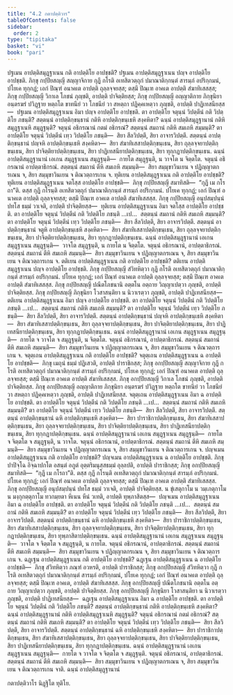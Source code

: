 ```yaml
---
title: "4.2 กตาปตฺติวาร"
tableOfContents: false
sidebar:
  order: 2
type: "tipitaka"
basket: "vi"
book: "pari"
---
```



<DynamicBreadcrumb />

<Division number="277" book="pari">

<Paragraph number="1189" book="pari">
ปฐเมน อาปตฺติสมุฏฺฐาเนน กติ อาปตฺติโย อาปชฺชติ? ปฐเมน อาปตฺติสมุฏฺฐาเนน ปญฺจ อาปตฺติโย อาปชฺชติ. ภิกฺขุ กปฺปิยสญฺญี สญฺญาจิกาย กุฏึ กโรติ อเทสิตวตฺถุกํ ปมาณาติกฺกนฺตํ สารมฺภํ อปริกฺกมนํ, ปโยเค ทุกฺกฏํ; เอกํ ปิณฺฑํ อนาคเต อาปตฺติ ถุลฺลจฺจยสฺส; ตสฺมึ ปิณฺเฑ อาคเต อาปตฺติ สํฆาทิเสสสฺส; ภิกฺขุ กปฺปิยสญฺญี วิกาเล โภชนํ ภุญฺชติ, อาปตฺติ ปาจิตฺติยสฺส; ภิกฺขุ กปฺปิยสญฺญี อญฺญาติกาย ภิกฺขุนิยา อนฺตรฆรํ ปวิฏฺฐาย หตฺถโต ขาทนียํ วา โภชนียํ วา สหตฺถา ปฏิคฺคเหตฺวา ภุญฺชติ, อาปตฺติ ปาฏิเทสนียสฺส—  ปฐเมน อาปตฺติสมุฏฺฐาเนน อิมา ปญฺจ อาปตฺติโย อาปชฺชติ.
</Paragraph>

<Paragraph number="1190" book="pari">
ตา อาปตฺติโย จตุนฺนํ วิปตฺตีนํ กติ วิปตฺติโย ภชนฺติ? สตฺตนฺนํ อาปตฺติกฺขนฺธานํ กติหิ อาปตฺติกฺขนฺเธหิ สงฺคหิตา? ฉนฺนํ อาปตฺติสมุฏฺฐานานํ กติหิ สมุฏฺฐาเนหิ สมุฏฺฐนฺติ? จตุนฺนํ อธิกรณานํ กตมํ อธิกรณํ? สตฺตนฺนํ สมถานํ กติหิ สมเถหิ สมฺมนฺติ? ตา อาปตฺติโย จตุนฺนํ วิปตฺตีนํ เทฺว วิปตฺติโย ภชนฺติ—  สิยา สีลวิปตฺตึ, สิยา อาจารวิปตฺตึ. สตฺตนฺนํ อาปตฺติกฺขนฺธานํ ปญฺจหิ อาปตฺติกฺขนฺเธหิ สงฺคหิตา—  สิยา สํฆาทิเสสาปตฺติกฺขนฺเธน, สิยา ถุลฺลจฺจยาปตฺติกฺขนฺเธน, สิยา ปาจิตฺติยาปตฺติกฺขนฺเธน, สิยา ปาฏิเทสนียาปตฺติกฺขนฺเธน, สิยา ทุกฺกฏาปตฺติกฺขนฺเธน. ฉนฺนํ อาปตฺติสมุฏฺฐานานํ เอเกน สมุฏฺฐาเนน สมุฏฺฐนฺติ—  กายโต สมุฏฺฐนฺติ, น วาจโต น จิตฺตโต. จตุนฺนํ อธิกรณานํ อาปตฺตาธิกรณํ. สตฺตนฺนํ สมถานํ ตีหิ สมเถหิ สมฺมนฺติ—  สิยา สมฺมุขาวินเยน จ ปฏิญฺญาตกรเณน จ, สิยา สมฺมุขาวินเยน จ ติณวตฺถารเกน จ.
</Paragraph>

</Division>
<Division number="278" book="pari">

<Paragraph number="1191" book="pari">
ทุติเยน อาปตฺติสมุฏฺฐาเนน กติ อาปตฺติโย อาปชฺชติ? ทุติเยน อาปตฺติสมุฏฺฐาเนน จตโสฺส อาปตฺติโย อาปชฺชติ—  ภิกฺขุ กปฺปิยสญฺญี สมาทิสติ—  “กุฏึ เม กโรถา”ติ. ตสฺส กุฏึ กโรนฺติ อเทสิตวตฺถุกํ ปมาณาติกฺกนฺตํ สารมฺภํ อปริกฺกมนํ. ปโยเค ทุกฺกฏํ; เอกํ ปิณฺฑํ อนาคเต อาปตฺติ ถุลฺลจฺจยสฺส; ตสฺมึ ปิณฺเฑ อาคเต อาปตฺติ สํฆาทิเสสสฺส. ภิกฺขุ กปฺปิยสญฺญี อนุปสมฺปนฺนํ ปทโส ธมฺมํ วาเจติ, อาปตฺติ ปาจิตฺติยสฺส—  ทุติเยน อาปตฺติสมุฏฺฐาเนน อิมา จตโสฺส อาปตฺติโย อาปชฺชติ.
</Paragraph>

<Paragraph number="1192" book="pari">
ตา อาปตฺติโย จตุนฺนํ วิปตฺตีนํ กติ วิปตฺติโย ภชนฺติ …เป…  สตฺตนฺนํ สมถานํ กติหิ สมเถหิ สมฺมนฺติ? ตา อาปตฺติโย จตุนฺนํ วิปตฺตีนํ เทฺว วิปตฺติโย ภชนฺติ—  สิยา สีลวิปตฺตึ, สิยา อาจารวิปตฺตึ. สตฺตนฺนํ อาปตฺติกฺขนฺธานํ จตูหิ อาปตฺติกฺขนฺเธหิ สงฺคหิตา—  สิยา สํฆาทิเสสาปตฺติกฺขนฺเธน, สิยา ถุลฺลจฺจยาปตฺติกฺขนฺเธน, สิยา ปาจิตฺติยาปตฺติกฺขนฺเธน, สิยา ทุกฺกฏาปตฺติกฺขนฺเธน. ฉนฺนํ อาปตฺติสมุฏฺฐานานํ เอเกน สมุฏฺฐาเนน สมุฏฺฐนฺติ—  วาจโต สมุฏฺฐนฺติ, น กายโต น จิตฺตโต. จตุนฺนํ อธิกรณานํ, อาปตฺตาธิกรณํ. สตฺตนฺนํ สมถานํ ตีหิ สมเถหิ สมฺมนฺติ—  สิยา สมฺมุขาวินเยน จ ปฏิญฺญาตกรเณน จ, สิยา สมฺมุขาวินเยน จ ติณวตฺถารเกน จ.
</Paragraph>

</Division>
<Division number="279" book="pari">

<Paragraph number="1193" book="pari">
ตติเยน อาปตฺติสมุฏฺฐาเนน กติ อาปตฺติโย อาปชฺชติ? ตติเยน อาปตฺติสมุฏฺฐาเนน ปญฺจ อาปตฺติโย อาปชฺชติ. ภิกฺขุ กปฺปิยสญฺญี สํวิทหิตฺวา กุฏึ กโรติ อเทสิตวตฺถุกํ ปมาณาติกฺกนฺตํ สารมฺภํ อปริกฺกมนํ. ปโยเค ทุกฺกฏํ; เอกํ ปิณฺฑํ อนาคเต อาปตฺติ ถุลฺลจฺจยสฺส; ตสฺมึ ปิณฺเฑ อาคเต อาปตฺติ สํฆาทิเสสสฺส. ภิกฺขุ กปฺปิยสญฺญี ปณีตโภชนานิ อตฺตโน อตฺถาย วิญฺญาเปตฺวา ภุญฺชติ, อาปตฺติ ปาจิตฺติยสฺส. ภิกฺขุ กปฺปิยสญฺญี ภิกฺขุนิยา โวสาสนฺติยา น นิวาเรตฺวา ภุญฺชติ, อาปตฺติ ปาฏิเทสนียสฺส—  ตติเยน อาปตฺติสมุฏฺฐาเนน อิมา ปญฺจ อาปตฺติโย อาปชฺชติ.
</Paragraph>

<Paragraph number="1194" book="pari">
ตา อาปตฺติโย จตุนฺนํ วิปตฺตีนํ กติ วิปตฺติโย ภชนฺติ …เป…  สตฺตนฺนํ สมถานํ กติหิ สมเถหิ สมฺมนฺติ? ตา อาปตฺติโย จตุนฺนํ วิปตฺตีนํ เทฺว วิปตฺติโย ภชนฺติ—  สิยา สีลวิปตฺตึ, สิยา อาจารวิปตฺตึ. สตฺตนฺนํ อาปตฺติกฺขนฺธานํ ปญฺจหิ อาปตฺติกฺขนฺเธหิ สงฺคหิตา—  สิยา สํฆาทิเสสาปตฺติกฺขนฺเธน, สิยา ถุลฺลจฺจยาปตฺติกฺขนฺเธน, สิยา ปาจิตฺติยาปตฺติกฺขนฺเธน, สิยา ปาฏิเทสนียาปตฺติกฺขนฺเธน, สิยา ทุกฺกฏาปตฺติกฺขนฺเธน. ฉนฺนํ อาปตฺติสมุฏฺฐานานํ เอเกน สมุฏฺฐาเนน สมุฏฺฐนฺติ—  กายโต จ วาจโต จ สมุฏฺฐนฺติ, น จิตฺตโต. จตุนฺนํ อธิกรณานํ, อาปตฺตาธิกรณํ. สตฺตนฺนํ สมถานํ ตีหิ สมเถหิ สมฺมนฺติ—  สิยา สมฺมุขาวินเยน จ ปฏิญฺญาตกรเณน จ, สิยา สมฺมุขาวินเยน จ ติณวตฺถารเกน จ.
</Paragraph>

</Division>
<Division number="280" book="pari">

<Paragraph number="1195" book="pari">
จตุตฺเถน อาปตฺติสมุฏฺฐาเนน กติ อาปตฺติโย อาปชฺชติ? จตุตฺเถน อาปตฺติสมุฏฺฐาเนน ฉ อาปตฺติโย อาปชฺชติ—  ภิกฺขุ เมถุนํ ธมฺมํ ปฏิเสวติ, อาปตฺติ ปาราชิกสฺส; ภิกฺขุ อกปฺปิยสญฺญี สญฺญาจิกาย กุฏึ กโรติ อเทสิตวตฺถุกํ ปมาณาติกฺกนฺตํ สารมฺภํ อปริกฺกมนํ, ปโยเค ทุกฺกฏํ; เอกํ ปิณฺฑํ อนาคเต อาปตฺติ ถุลฺลจฺจยสฺส; ตสฺมึ ปิณฺเฑ อาคเต อาปตฺติ สํฆาทิเสสสฺส. ภิกฺขุ อกปฺปิยสญฺญี วิกาเล โภชนํ ภุญฺชติ, อาปตฺติ ปาจิตฺติยสฺส. ภิกฺขุ อกปฺปิยสญฺญี อญฺญาติกาย ภิกฺขุนิยา อนฺตรฆรํ ปวิฏฺฐาย หตฺถโต ขาทนียํ วา โภชนียํ วา สหตฺถา ปฏิคฺคเหตฺวา ภุญฺชติ, อาปตฺติ ปาฏิเทสนียสฺส. จตุตฺเถน อาปตฺติสมุฏฺฐาเนน อิมา ฉ อาปตฺติโย อาปชฺชติ.
</Paragraph>

<Paragraph number="1196" book="pari">
ตา อาปตฺติโย จตุนฺนํ วิปตฺตีนํ กติ วิปตฺติโย ภชนฺติ …เป…  สตฺตนฺนํ สมถานํ กติหิ สมเถหิ สมฺมนฺติ? ตา อาปตฺติโย จตุนฺนํ วิปตฺตีนํ เทฺว วิปตฺติโย ภชนฺติ—  สิยา สีลวิปตฺตึ, สิยา อาจารวิปตฺตึ. สตฺตนฺนํ อาปตฺติกฺขนฺธานํ ฉหิ อาปตฺติกฺขนฺเธหิ สงฺคหิตา—  สิยา ปาราชิกาปตฺติกฺขนฺเธน, สิยา สํฆาทิเสสาปตฺติกฺขนฺเธน, สิยา ถุลฺลจฺจยาปตฺติกฺขนฺเธน, สิยา ปาจิตฺติยาปตฺติกฺขนฺเธน, สิยา ปาฏิเทสนียาปตฺติกฺขนฺเธน, สิยา ทุกฺกฏาปตฺติกฺขนฺเธน. ฉนฺนํ อาปตฺติสมุฏฺฐานานํ เอเกน สมุฏฺฐาเนน สมุฏฺฐนฺติ—  กายโต จ จิตฺตโต จ สมุฏฺฐนฺติ, น วาจโต. จตุนฺนํ อธิกรณานํ, อาปตฺตาธิกรณํ. สตฺตนฺนํ สมถานํ ตีหิ สมเถหิ สมฺมนฺติ—  สิยา สมฺมุขาวินเยน จ ปฏิญฺญาตกรเณน จ, สิยา สมฺมุขาวินเยน จ ติณวตฺถารเกน จ.
</Paragraph>

</Division>
<Division number="281" book="pari">

<Paragraph number="1197" book="pari">
ปญฺจเมน อาปตฺติสมุฏฺฐาเนน กติ อาปตฺติโย อาปชฺชติ? ปญฺจเมน อาปตฺติสมุฏฺฐาเนน ฉ อาปตฺติโย อาปชฺชติ. ภิกฺขุ ปาปิจฺโฉ อิจฺฉาปกโต อสนฺตํ อภูตํ อุตฺตริมนุสฺสธมฺมํ อุลฺลปติ, อาปตฺติ ปาราชิกสฺส; ภิกฺขุ อกปฺปิยสญฺญี สมาทิสติ—  “กุฏึ เม กโรถา”ติ. ตสฺส กุฏึ กโรนฺติ อเทสิตวตฺถุกํ ปมาณาติกฺกนฺตํ สารมฺภํ อปริกฺกมนํ. ปโยเค ทุกฺกฏํ; เอกํ ปิณฺฑํ อนาคเต อาปตฺติ ถุลฺลจฺจยสฺส; ตสฺมึ ปิณฺเฑ อาคเต อาปตฺติ สํฆาทิเสสสฺส. ภิกฺขุ อกปฺปิยสญฺญี อนุปสมฺปนฺนํ ปทโส ธมฺมํ วาเจติ, อาปตฺติ ปาจิตฺติยสฺส. น ขุํเสตุกาโม น วมฺเภตุกาโม น มงฺกุกตฺตุกาโม ทวกมฺยตา หีเนน หีนํ วเทติ, อาปตฺติ ทุพฺภาสิตสฺส—  ปญฺจเมน อาปตฺติสมุฏฺฐาเนน อิมา ฉ อาปตฺติโย อาปชฺชติ.
</Paragraph>

<Paragraph number="1198" book="pari">
ตา อาปตฺติโย จตุนฺนํ วิปตฺตีนํ กติ วิปตฺติโย ภชนฺติ …เป…  สตฺตนฺนํ สมถานํ กติหิ สมเถหิ สมฺมนฺติ? ตา อาปตฺติโย จตุนฺนํ วิปตฺตีนํ เทฺว วิปตฺติโย ภชนฺติ—  สิยา สีลวิปตฺตึ, สิยา อาจารวิปตฺตึ. สตฺตนฺนํ อาปตฺติกฺขนฺธานํ ฉหิ อาปตฺติกฺขนฺเธหิ สงฺคหิตา—  สิยา ปาราชิกาปตฺติกฺขนฺเธน, สิยา สํฆาทิเสสาปตฺติกฺขนฺเธน, สิยา ถุลฺลจฺจยาปตฺติกฺขนฺเธน, สิยา ปาจิตฺติยาปตฺติกฺขนฺเธน, สิยา ทุกฺกฏาปตฺติกฺขนฺเธน, สิยา ทุพฺภาสิตาปตฺติกฺขนฺเธน. ฉนฺนํ อาปตฺติสมุฏฺฐานานํ เอเกน สมุฏฺฐาเนน สมุฏฺฐนฺติ—  วาจโต จ จิตฺตโต จ สมุฏฺฐนฺติ, น กายโต. จตุนฺนํ อธิกรณานํ, อาปตฺตาธิกรณํ. สตฺตนฺนํ สมถานํ ตีหิ สมเถหิ สมฺมนฺติ—  สิยา สมฺมุขาวินเยน จ ปฏิญฺญาตกรเณน จ, สิยา สมฺมุขาวินเยน จ ติณวตฺถารเกน จ.
</Paragraph>

</Division>
<Division number="282" book="pari">

<Paragraph number="1199" book="pari">
ฉฏฺเฐน อาปตฺติสมุฏฺฐาเนน กติ อาปตฺติโย อาปชฺชติ? ฉฏฺเฐน อาปตฺติสมุฏฺฐาเนน ฉ อาปตฺติโย อาปชฺชติ—  ภิกฺขุ สํวิทหิตฺวา ภณฺฑํ อวหรติ, อาปตฺติ ปาราชิกสฺส; ภิกฺขุ อกปฺปิยสญฺญี สํวิทหิตฺวา กุฏึ กโรติ อเทสิตวตฺถุกํ ปมาณาติกฺกนฺตํ สารมฺภํ อปริกฺกมนํ, ปโยเค ทุกฺกฏํ; เอกํ ปิณฺฑํ อนาคเต อาปตฺติ ถุลฺลจฺจยสฺส; ตสฺมึ ปิณฺเฑ อาคเต, อาปตฺติ สํฆาทิเสสสฺส. ภิกฺขุ อกปฺปิยสญฺญี ปณีตโภชนานิ อตฺตโน อตฺถาย วิญฺญาเปตฺวา ภุญฺชติ, อาปตฺติ ปาจิตฺติยสฺส. ภิกฺขุ อกปฺปิยสญฺญี ภิกฺขุนิยา โวสาสนฺติยา น นิวาเรตฺวา ภุญฺชติ, อาปตฺติ ปาฏิเทสนียสฺส—  ฉฏฺเฐน อาปตฺติสมุฏฺฐาเนน อิมา ฉ อาปตฺติโย อาปชฺชติ.
</Paragraph>

<Paragraph number="1200" book="pari">
ตา อาปตฺติโย จตุนฺนํ วิปตฺตีนํ กติ วิปตฺติโย ภชนฺติ? สตฺตนฺนํ อาปตฺติกฺขนฺธานํ กติหิ อาปตฺติกฺขนฺเธหิ สงฺคหิตา? ฉนฺนํ อาปตฺติสมุฏฺฐานานํ กติหิ อาปตฺติสมุฏฺฐาเนหิ สมุฏฺฐนฺติ? จตุนฺนํ อธิกรณานํ กตมํ อธิกรณํ? สตฺตนฺนํ สมถานํ กติหิ สมเถหิ สมฺมนฺติ? ตา อาปตฺติโย จตุนฺนํ วิปตฺตีนํ เทฺว วิปตฺติโย ภชนฺติ—  สิยา สีลวิปตฺตึ, สิยา อาจารวิปตฺตึ. สตฺตนฺนํ อาปตฺติกฺขนฺธานํ ฉหิ อาปตฺติกฺขนฺเธหิ สงฺคหิตา—  สิยา ปาราชิกาปตฺติกฺขนฺเธน, สิยา สํฆาทิเสสาปตฺติกฺขนฺเธน, สิยา ถุลฺลจฺจยาปตฺติกฺขนฺเธน, สิยา ปาจิตฺติยาปตฺติกฺขนฺเธน, สิยา ปาฏิเทสนียาปตฺติกฺขนฺเธน, สิยา ทุกฺกฏาปตฺติกฺขนฺเธน. ฉนฺนํ อาปตฺติสมุฏฺฐานานํ เอเกน สมุฏฺฐาเนน สมุฏฺฐนฺติ—  กายโต จ วาจโต จ จิตฺตโต จ สมุฏฺฐนฺติ. จตุนฺนํ อธิกรณานํ, อาปตฺตาธิกรณํ. สตฺตนฺนํ สมถานํ ตีหิ สมเถหิ สมฺมนฺติ—  สิยา สมฺมุขาวินเยน จ ปฏิญฺญาตกรเณน จ, สิยา สมฺมุขาวินเยน จ ติณวตฺถารเกน จาติ.

</Paragraph>
</Division>

<Paragraph number="1201" type="center" book="pari">
ฉนฺนํ อาปตฺติสมุฏฺฐานานํ

  
กตาปตฺติวาโร นิฏฺฐิโต ทุติโย.
</Paragraph>